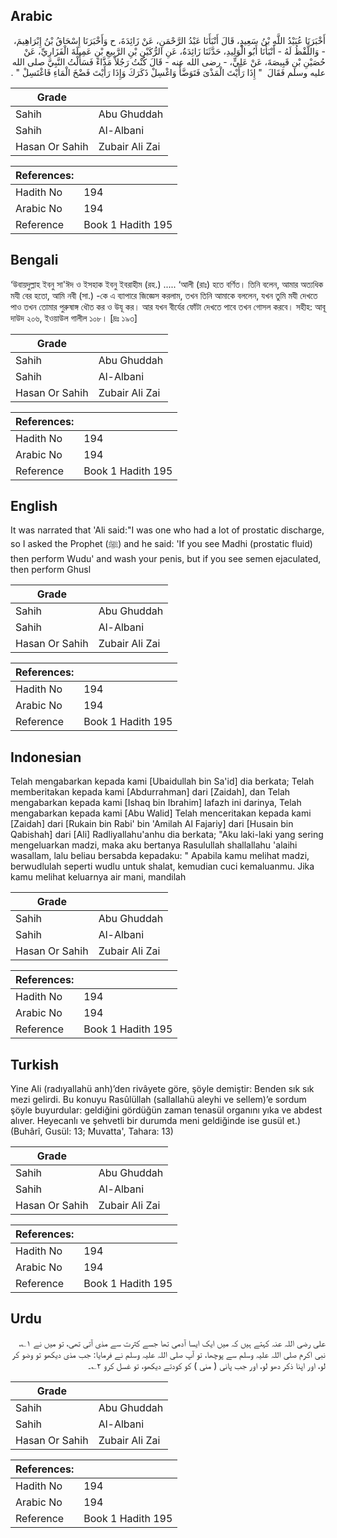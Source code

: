 ## Arabic


<div dir="rtl" lang="ar" style={{fontSize:'larger',backgroundColor:'#f8f9fa',padding:20}}>
أَخْبَرَنَا عُبَيْدُ اللَّهِ بْنُ سَعِيدٍ، قَالَ أَنْبَأَنَا عَبْدُ الرَّحْمَنِ، عَنْ زَائِدَةَ، ح وَأَخْبَرَنَا إِسْحَاقُ بْنُ إِبْرَاهِيمَ، - وَاللَّفْظُ لَهُ - أَنْبَأَنَا أَبُو الْوَلِيدِ، حَدَّثَنَا زَائِدَةُ، عَنِ الرُّكَيْنِ بْنِ الرَّبِيعِ بْنِ عَمِيلَةَ الْفَزَارِيِّ، عَنْ حُصَيْنِ بْنِ قَبِيصَةَ، عَنْ عَلِيٍّ، - رضى الله عنه - قَالَ كُنْتُ رَجُلاً مَذَّاءً فَسَأَلْتُ النَّبِيَّ صلى الله عليه وسلم فَقَالَ ‏ "‏ إِذَا رَأَيْتَ الْمَذْىَ فَتَوَضَّأْ وَاغْسِلْ ذَكَرَكَ وَإِذَا رَأَيْتَ فَضْخَ الْمَاءِ فَاغْتَسِلْ ‏"‏ ‏.‏
</div>
<div style={{backgroundColor:'#f8f9fa',padding:20, marginBottom: 10}}><table> <thead> <tr> <th>Grade</th> <th></th> </tr> </thead> <tbody> <tr><td>Sahih</td><td>Abu Ghuddah</td></tr><tr><td>Sahih</td><td>Al-Albani</td></tr><tr><td>Hasan Or Sahih</td><td>Zubair Ali Zai</td></tr></tbody></table><table> <thead> <tr> <th>References:</th> <th></th> </tr> </thead> <tbody><tr><td>Hadith No</td><td>194</td></tr><tr><td>Arabic No</td><td>194</td></tr><tr><td>Reference</td><td>Book 1 Hadith 195</td></tr></tbody></table></div>

## Bengali


<div dir="ltr" lang="bn" style={{fontSize:'larger',backgroundColor:'#f8f9fa',padding:20}}>
‘উবায়দুল্লাহ ইবনু সা'ঈদ ও ইসহাক ইবনু ইবরাহীম (রহ.) ..... ‘আলী (রাঃ) হতে বর্ণিত। তিনি বলেন, আমার অত্যধিক মযী বের হতো, আমি নবী (সা.) -কে এ ব্যাপারে জিজ্ঞেস করলাম, তখন তিনি আমাকে বললেন, যখন তুমি মযী দেখতে পাও তখন তোমার পুরুষাঙ্গ ধৌত কর ও উযূ কর। আর যখন বীর্যের ফোঁটা দেখতে পাবে তখন গোসল করবে। সহীহ: আবূ দাউদ ২০৬, ইওয়াউল গালীল ১০৮। [দ্রঃ ১৯৩]
</div>
<div style={{backgroundColor:'#f8f9fa',padding:20, marginBottom: 10}}><table> <thead> <tr> <th>Grade</th> <th></th> </tr> </thead> <tbody> <tr><td>Sahih</td><td>Abu Ghuddah</td></tr><tr><td>Sahih</td><td>Al-Albani</td></tr><tr><td>Hasan Or Sahih</td><td>Zubair Ali Zai</td></tr></tbody></table><table> <thead> <tr> <th>References:</th> <th></th> </tr> </thead> <tbody><tr><td>Hadith No</td><td>194</td></tr><tr><td>Arabic No</td><td>194</td></tr><tr><td>Reference</td><td>Book 1 Hadith 195</td></tr></tbody></table></div>

## English


<div dir="ltr" lang="en" style={{fontSize:'larger',backgroundColor:'#f8f9fa',padding:20}}>
It was narrated that 'Ali said:"I was one who had a lot of prostatic discharge, so I asked the Prophet (ﷺ) and he said: 'If you see Madhi (prostatic fluid) then perform Wudu' and wash your penis, but if you see semen ejaculated, then perform Ghusl
</div>
<div style={{backgroundColor:'#f8f9fa',padding:20, marginBottom: 10}}><table> <thead> <tr> <th>Grade</th> <th></th> </tr> </thead> <tbody> <tr><td>Sahih</td><td>Abu Ghuddah</td></tr><tr><td>Sahih</td><td>Al-Albani</td></tr><tr><td>Hasan Or Sahih</td><td>Zubair Ali Zai</td></tr></tbody></table><table> <thead> <tr> <th>References:</th> <th></th> </tr> </thead> <tbody><tr><td>Hadith No</td><td>194</td></tr><tr><td>Arabic No</td><td>194</td></tr><tr><td>Reference</td><td>Book 1 Hadith 195</td></tr></tbody></table></div>

## Indonesian


<div dir="ltr" lang="id" style={{fontSize:'larger',backgroundColor:'#f8f9fa',padding:20}}>
Telah mengabarkan kepada kami [Ubaidullah bin Sa'id] dia berkata; Telah memberitakan kepada kami [Abdurrahman] dari [Zaidah], dan Telah mengabarkan kepada kami [Ishaq bin Ibrahim] lafazh ini darinya, Telah mengabarkan kepada kami [Abu Walid] Telah menceritakan kepada kami [Zaidah] dari [Rukain bin Rabi' bin 'Amilah Al Fajariy] dari [Husain bin Qabishah] dari [Ali] Radliyallahu'anhu dia berkata; "Aku laki-laki yang sering mengeluarkan madzi, maka aku bertanya Rasulullah shallallahu 'alaihi wasallam, lalu beliau bersabda kepadaku: " Apabila kamu melihat madzi, berwudlulah seperti wudlu untuk shalat, kemudian cuci kemaluanmu. Jika kamu melihat keluarnya air mani, mandilah
</div>
<div style={{backgroundColor:'#f8f9fa',padding:20, marginBottom: 10}}><table> <thead> <tr> <th>Grade</th> <th></th> </tr> </thead> <tbody> <tr><td>Sahih</td><td>Abu Ghuddah</td></tr><tr><td>Sahih</td><td>Al-Albani</td></tr><tr><td>Hasan Or Sahih</td><td>Zubair Ali Zai</td></tr></tbody></table><table> <thead> <tr> <th>References:</th> <th></th> </tr> </thead> <tbody><tr><td>Hadith No</td><td>194</td></tr><tr><td>Arabic No</td><td>194</td></tr><tr><td>Reference</td><td>Book 1 Hadith 195</td></tr></tbody></table></div>

## Turkish


<div dir="ltr" lang="tr" style={{fontSize:'larger',backgroundColor:'#f8f9fa',padding:20}}>
Yine Ali (radıyallahü anh)’den rivâyete göre, şöyle demiştir: Benden sık sık mezi gelirdi. Bu konuyu Rasûlüllah (sallallahü aleyhi ve sellem)’e sordum şöyle buyurdular: geldiğini gördüğün zaman tenasül organını yıka ve abdest alıver. Heyecanlı ve şehvetli bir durumda meni geldiğinde ise gusül et.) (Buhârî, Gusül: 13; Muvatta', Tahara: 13)
</div>
<div style={{backgroundColor:'#f8f9fa',padding:20, marginBottom: 10}}><table> <thead> <tr> <th>Grade</th> <th></th> </tr> </thead> <tbody> <tr><td>Sahih</td><td>Abu Ghuddah</td></tr><tr><td>Sahih</td><td>Al-Albani</td></tr><tr><td>Hasan Or Sahih</td><td>Zubair Ali Zai</td></tr></tbody></table><table> <thead> <tr> <th>References:</th> <th></th> </tr> </thead> <tbody><tr><td>Hadith No</td><td>194</td></tr><tr><td>Arabic No</td><td>194</td></tr><tr><td>Reference</td><td>Book 1 Hadith 195</td></tr></tbody></table></div>

## Urdu


<div dir="rtl" lang="ur" style={{fontSize:'larger',backgroundColor:'#f8f9fa',padding:20}}>
علی رضی اللہ عنہ کہتے ہیں کہ میں ایک ایسا آدمی تھا جسے کثرت سے مذی آتی تھی، تو میں نے ۱؎، نبی اکرم صلی اللہ علیہ وسلم سے پوچھا، تو آپ صلی اللہ علیہ وسلم نے فرمایا: جب مذی دیکھو تو وضو کر لو، اور اپنا ذکر دھو لو، اور جب پانی ( منی ) کو کودتے دیکھو، تو غسل کرو ۲؎۔
</div>
<div style={{backgroundColor:'#f8f9fa',padding:20, marginBottom: 10}}><table> <thead> <tr> <th>Grade</th> <th></th> </tr> </thead> <tbody> <tr><td>Sahih</td><td>Abu Ghuddah</td></tr><tr><td>Sahih</td><td>Al-Albani</td></tr><tr><td>Hasan Or Sahih</td><td>Zubair Ali Zai</td></tr></tbody></table><table> <thead> <tr> <th>References:</th> <th></th> </tr> </thead> <tbody><tr><td>Hadith No</td><td>194</td></tr><tr><td>Arabic No</td><td>194</td></tr><tr><td>Reference</td><td>Book 1 Hadith 195</td></tr></tbody></table></div>